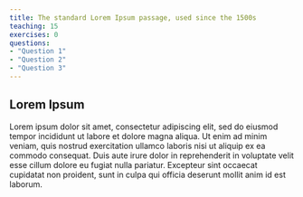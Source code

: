 ```yaml
---
title: The standard Lorem Ipsum passage, used since the 1500s
teaching: 15
exercises: 0
questions:
- "Question 1"
- "Question 2"
- "Question 3"
---
```


## Lorem Ipsum

Lorem ipsum dolor sit amet, consectetur adipiscing elit, sed do eiusmod tempor
incididunt ut labore et dolore magna aliqua. Ut enim ad minim veniam, quis
nostrud exercitation ullamco laboris nisi ut aliquip ex ea commodo consequat.
Duis aute irure dolor in reprehenderit in voluptate velit esse cillum dolore
eu fugiat nulla pariatur. Excepteur sint occaecat cupidatat non proident, sunt
in culpa qui officia deserunt mollit anim id est laborum.

